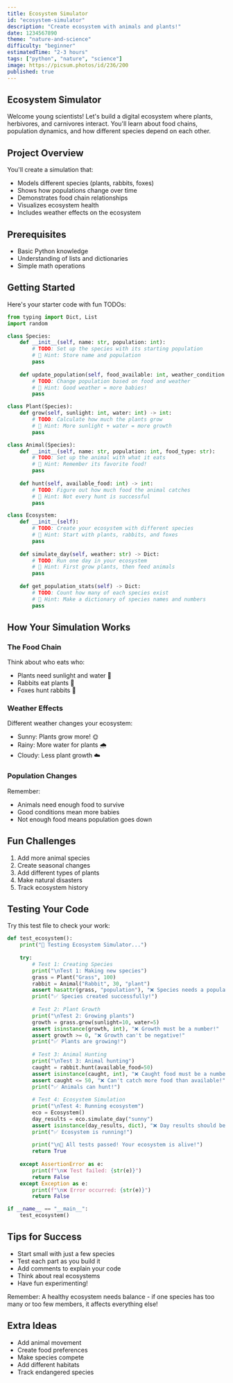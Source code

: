 ```yaml
---
title: Ecosystem Simulator
id: "ecosystem-simulator"
description: "Create ecosystem with animals and plants!"
date: 1234567890
theme: "nature-and-science"
difficulty: "beginner"
estimatedTime: "2-3 hours"
tags: ["python", "nature", "science"]
image: https://picsum.photos/id/236/200
published: true
---
```


## Ecosystem Simulator
Welcome young scientists! Let's build a digital ecosystem where plants, herbivores, and carnivores interact. You'll learn about food chains, population dynamics, and how different species depend on each other.

## Project Overview
You'll create a simulation that:
- Models different species (plants, rabbits, foxes)
- Shows how populations change over time
- Demonstrates food chain relationships
- Visualizes ecosystem health
- Includes weather effects on the ecosystem

## Prerequisites
- Basic Python knowledge
- Understanding of lists and dictionaries
- Simple math operations

## Getting Started 
Here's your starter code with fun TODOs:

```python
from typing import Dict, List
import random

class Species:
    def __init__(self, name: str, population: int):
        # TODO: Set up the species with its starting population
        # 🌟 Hint: Store name and population
        pass
    
    def update_population(self, food_available: int, weather_condition: str) -> None:
        # TODO: Change population based on food and weather
        # 🌟 Hint: Good weather = more babies!
        pass

class Plant(Species):
    def grow(self, sunlight: int, water: int) -> int:
        # TODO: Calculate how much the plants grow
        # 🌟 Hint: More sunlight + water = more growth
        pass

class Animal(Species):
    def __init__(self, name: str, population: int, food_type: str):
        # TODO: Set up the animal with what it eats
        # 🌟 Hint: Remember its favorite food!
        pass
    
    def hunt(self, available_food: int) -> int:
        # TODO: Figure out how much food the animal catches
        # 🌟 Hint: Not every hunt is successful
        pass

class Ecosystem:
    def __init__(self):
        # TODO: Create your ecosystem with different species
        # 🌟 Hint: Start with plants, rabbits, and foxes
        pass
    
    def simulate_day(self, weather: str) -> Dict:
        # TODO: Run one day in your ecosystem
        # 🌟 Hint: First grow plants, then feed animals
        pass
    
    def get_population_stats(self) -> Dict:
        # TODO: Count how many of each species exist
        # 🌟 Hint: Make a dictionary of species names and numbers
        pass
```

## How Your Simulation Works

### The Food Chain
Think about who eats who:
- Plants need sunlight and water 🌱
- Rabbits eat plants 🐰
- Foxes hunt rabbits 🦊

### Weather Effects
Different weather changes your ecosystem:
- Sunny: Plants grow more! 🌞
- Rainy: More water for plants 🌧️
- Cloudy: Less plant growth ☁️

### Population Changes
Remember:
- Animals need enough food to survive
- Good conditions mean more babies
- Not enough food means population goes down

## Fun Challenges
1. Add more animal species 
2. Create seasonal changes
3. Add different types of plants
4. Make natural disasters
5. Track ecosystem history

## Testing Your Code
Try this test file to check your work:

```python
def test_ecosystem():
    print("🌿 Testing Ecosystem Simulator...")
    
    try:
        # Test 1: Creating Species
        print("\nTest 1: Making new species")
        grass = Plant("Grass", 100)
        rabbit = Animal("Rabbit", 30, "plant")
        assert hasattr(grass, "population"), "❌ Species needs a population!"
        print("✅ Species created successfully!")
        
        # Test 2: Plant Growth
        print("\nTest 2: Growing plants")
        growth = grass.grow(sunlight=10, water=5)
        assert isinstance(growth, int), "❌ Growth must be a number!"
        assert growth >= 0, "❌ Growth can't be negative!"
        print("✅ Plants are growing!")
        
        # Test 3: Animal Hunting
        print("\nTest 3: Animal hunting")
        caught = rabbit.hunt(available_food=50)
        assert isinstance(caught, int), "❌ Caught food must be a number!"
        assert caught <= 50, "❌ Can't catch more food than available!"
        print("✅ Animals can hunt!")
        
        # Test 4: Ecosystem Simulation
        print("\nTest 4: Running ecosystem")
        eco = Ecosystem()
        day_results = eco.simulate_day("sunny")
        assert isinstance(day_results, dict), "❌ Day results should be a dictionary!"
        print("✅ Ecosystem is running!")
        
        print("\n🎉 All tests passed! Your ecosystem is alive!")
        return True
        
    except AssertionError as e:
        print(f"\n❌ Test failed: {str(e)}")
        return False
    except Exception as e:
        print(f"\n❌ Error occurred: {str(e)}")
        return False

if __name__ == "__main__":
    test_ecosystem()
```

## Tips for Success
- Start small with just a few species
- Test each part as you build it
- Add comments to explain your code
- Think about real ecosystems
- Have fun experimenting!

Remember: A healthy ecosystem needs balance - if one species has too many or too few members, it affects everything else!

## Extra Ideas
- Add animal movement
- Create food preferences 
- Make species compete
- Add different habitats
- Track endangered species